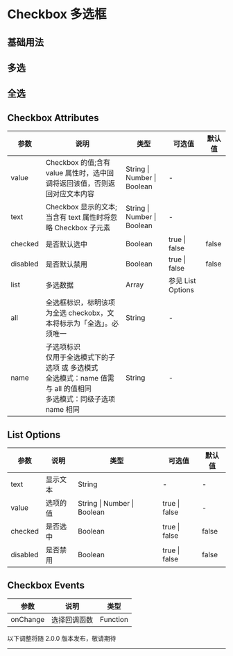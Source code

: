 # Checkbox 多选框

## 基础用法


<DemoBasic />

## 多选


<DemoMultiselect />

## 全选


<DemoAllselect />

## Checkbox Attributes

| 参数     | 说明                                                                                                                            | 类型                        | 可选值            | 默认值 |
| -------- | ------------------------------------------------------------------------------------------------------------------------------- | --------------------------- | ----------------- | ------ |
| value    | Checkbox 的值;含有 value 属性时，选中回调将返回该值，否则返回对应文本内容                                                       | String \| Number \| Boolean | -                 |        |
| text     | Checkbox 显示的文本;当含有 text 属性时将忽略 Checkbox 子元素                                                                    | String \| Number \| Boolean | -                 |        |
| checked  | 是否默认选中                                                                                                                    | Boolean                     | true \| false     | false  |
| disabled | 是否默认禁用                                                                                                                    | Boolean                     | true \| false     | false  |
| list     | 多选数据                                                                                                                        | Array                       | 参见 List Options |        |
| all      | 全选框标识，标明该项为全选 checkobx，文本将标示为「全选」。必须唯一                                                             | String                      | -                 |        |
| name     | 子选项标识<br/> 仅用于全选模式下的子选项 或 多选模式<br/> 全选模式：name 值需与 all 的值相同<br/>多选模式：同级子选项 name 相同 | String                      | -                 |        |

## List Options

| 参数     | 说明     | 类型                        | 可选值        | 默认值 |
| -------- | -------- | --------------------------- | ------------- | ------ |
| text     | 显示文本 | String                      | -             | -      |
| value    | 选项的值 | String \| Number \| Boolean | true \| false | -      |
| checked  | 是否选中 | Boolean                     | true \| false | false  |
| disabled | 是否禁用 | Boolean                     | true \| false | false  |

## Checkbox Events

| 参数     | 说明         | 类型     |
| -------- | ------------ | -------- |
| onChange | 选择回调函数 | Function | 当单个选择框时，返回点击的 value 及是否被选择<br/>当多选时，返回被选中的数组 |

<div style={{ position: 'relative' }}>
  <span
    style={{
      position: 'absolute',
      background: '#fff',
      left: '50%',
      transform: 'translate(-50%, -50%)',
      fontSize: '14px',
      padding: 8,
      color: '#999'
    }}
  >
    以下调整将随 2.0.0 版本发布，敬请期待
  </span>
  <hr style={{ marginTop: 50, marginBottom: 20, border: '0.5px dashed #c8c8c8' }} />
</div>
